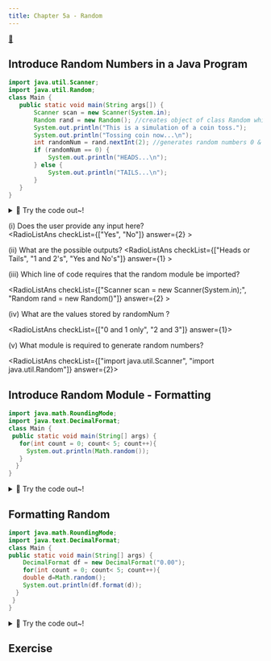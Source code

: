 ```yaml
---
title: Chapter 5a - Random
---
```



[👀](https://learn2codelive.com/courses/107/pages/lesson-5-learning-activities-h-entry-ticket?module_item_id=9147)

## Introduce Random Numbers in a Java Program

```java
import java.util.Scanner;
import java.util.Random;
class Main {
   public static void main(String args[]) {
       Scanner scan = new Scanner(System.in);
       Random rand = new Random(); //creates object of class Random which is used to generate random number
       System.out.println("This is a simulation of a coin toss.");
       System.out.println("Tossing coin now...\n");
       int randomNum = rand.nextInt(2); //generates random numbers 0 & 1
       if (randomNum == 0) {
           System.out.println("HEADS...\n");
       } else {
           System.out.println("TAILS...\n");
       }
   }
}
```

<details>
<summary>
🧪 Try the code out~!
</summary>
<iframe src="https://trinket.io/embed/java/c6925ac909" width="100%" height="400" frameborder="0" marginwidth="0" marginheight="0" allowfullscreen></iframe>

</details>


(i)  Does the user provide any input here?  
<RadioListAns checkList={["Yes", "No"]} answer={2} >
</RadioListAns>

(ii)  What are the possible outputs? 
<RadioListAns checkList={["Heads or Tails", "1 and 2's", "Yes and No's"]} answer={1} >
</RadioListAns>

(iii) Which line of code requires that the random module be imported? 

<RadioListAns checkList={["Scanner scan = new Scanner(System.in);", "Random rand = new Random()"]} answer={2} >
    </RadioListAns>

(iv) What are the values stored by randomNum ? 

<RadioListAns checkList={["0 and 1 only", "2 and 3"]} answer={1}>
</RadioListAns>

(v) What module is required  to generate random numbers?

<RadioListAns checkList={["import java.util.Scanner", "import java.util.Random"]} answer={2}>
</RadioListAns>


## Introduce Random Module - Formatting

```java
import java.math.RoundingMode; 
import java.text.DecimalFormat;
class Main {
 public static void main(String[] args) {
   for(int count = 0; count< 5; count++){
     System.out.println(Math.random());
   }
  }
}
```

<details>
<summary>
🧪 Try the code out~!
</summary>
<iframe src="https://trinket.io/embed/java/bc83753fab" width="100%" height="600" frameborder="0" marginwidth="0" marginheight="0" allowfullscreen></iframe>

</details>

## Formatting Random

```java
import java.math.RoundingMode;
import java.text.DecimalFormat;
class Main {
public static void main(String[] args) {
    DecimalFormat df = new DecimalFormat("0.00");
    for(int count = 0; count< 5; count++){
    double d=Math.random();
    System.out.println(df.format(d)); 
  }
 }
}

```


<details>
<summary>
🧪 Try the code out~!
</summary>
<iframe src="https://trinket.io/embed/java/995aaa1f9c" width="100%" height="300" frameborder="0" marginwidth="0" marginheight="0" allowfullscreen></iframe>

</details>

## Exercise







